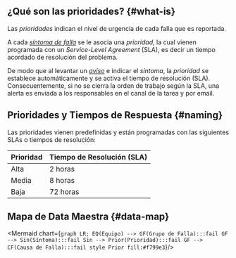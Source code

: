 
## ¿Qué son las prioridades? {#what-is}
Las _prioridades_ indican el nivel de urgencia de cada falla que es reportada. 

A cada [_síntoma de falla_](/docs/products/corrective_maintenance/master_data/failure_symptoms) se le asocia una _prioridad_, la cual vienen programada con un _Service-Level Agreement_ (SLA), es decir un tiempo acordado de resolución del problema.

De modo que al levantar un [_aviso_](/docs/products/corrective_maintenance/actions/create_notification) e indicar el _síntoma_, la _prioridad_ se establece automáticamente y se activa el tiempo de resolución (SLA). Consecuentemente, si no se cierra la orden de trabajo según la SLA, una alerta es enviada a los responsables en el canal de la tarea y por email.

## Prioridades y Tiempos de Respuesta {#naming}
Las prioridades vienen predefinidas y están programadas con las siguientes SLAs o tiempos de resolución:

<div className="align-center">

Prioridad | Tiempo de Resolución (SLA)
--- | ---
Alta | 2 horas
Media | 8 horas
Baja | 72 horas

</div>

## Mapa de Data Maestra {#data-map}

<div className="text-center">

<Mermaid chart={`
    graph LR;
        EQ(Equipo) --> GF(Grupo de Falla):::fail
        GF --> Sin(Síntoma):::fail
        Sin --> Prior(Prioridad):::fail
        GF --> CF(Causa de Falla):::fail
        style Prior fill:#f799e3
`}/>

</div>